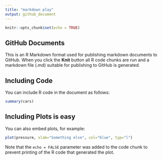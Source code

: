 ```yaml
---
title: "markdown play"
output: github_document
---
```


```r
knitr::opts_chunk$set(echo = TRUE)
```

## GitHub Documents

This is an R Markdown format used for publishing markdown documents to GitHub. When you click the **Knit** button all R code chunks are run and a markdown file (.md) suitable for publishing to GitHub is generated.

## Including Code

You can include R code in the document as follows:

```r
summary(cars)
```

## Including Plots is easy 

You can also embed plots, for example:

```r
plot(pressure, xlab="Something else", col="blue", typ="l")
```

Note that the `echo = FALSE` parameter was added to the code chunk to prevent printing of the R code that generated the plot.
